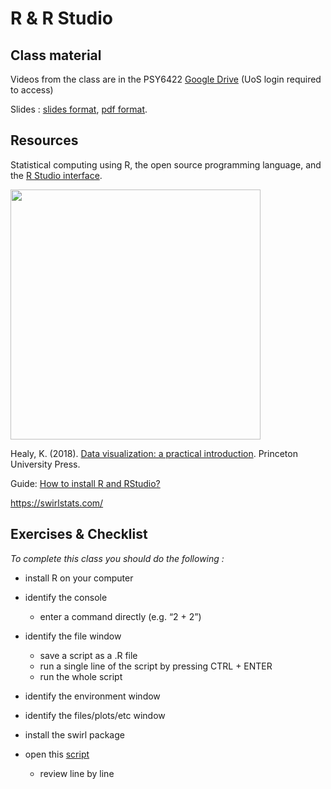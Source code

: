 # R & R Studio

## Class material

Videos from the class are in the PSY6422 [Google Drive](https://drive.google.com/drive/folders/1IbnGAO2Gn4u9T_qze5zhZyU9E8qNmdHh?usp=sharing) (UoS login required to access)

Slides : [slides format](https://docs.google.com/presentation/d/1F0Pk9pYKKKvZAFrP92MqmTgjGDQb9gNxmpCYKStWJ8s/edit?usp=sharing), [pdf format](https://drive.google.com/file/d/1xFe5S_ZOCr2TgeFY-3georQnhd_eh5_d/view?usp=sharing).

  
## Resources

Statistical computing using R, the open source programming language, and the [R Studio interface](https://rstudio.com/).

<img src="images/dv-cover-pupress.jpeg" style="width: 400px; float: center;">

Healy, K. (2018). [Data visualization: a practical introduction](https://socviz.co/). Princeton University Press.

Guide: [How to install R and RStudio?](https://www.r-bloggers.com/2019/12/how-to-install-r-and-rstudio-2/)

[https://swirlstats.com/](https://swirlstats.com/students.html)


## Exercises & Checklist

*To complete this class you should do the following :*

* install R on your computer

* identify the console
  * enter a command directly (e.g. "2 + 2")

* identify the file window
  * save a script as a .R file
  * run a single line of the script by pressing CTRL + ENTER
  * run the whole script

* identify the environment window

* identify the files/plots/etc window

* install the swirl package

* open this [script](https://tomstafford.github.io/psy6422/static/class2.R) 
  * review line by line